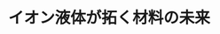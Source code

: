 ﻿---
title: "イオン液体が拓く材料の未来"
category: "物質理工学院"
vol: 83
interviewee: "大内 幸雄"
url: ""
tags: []
pdf: "83-5-ochi.pdf"
career: ""
preface: "大内研究室では、イオン液体の物性の測定と制御を通して、まったく新しい材料を作ろうとしている。大内先生が考える新しい材料とはどのようなものなのだろうか。本稿ではまず、イオン液体について説明する。そして、先生の経歴について触れながら、2つの主要な物性測定法、さらに先生が見据えるイオン液体の未来まで紹介していく。"
---
